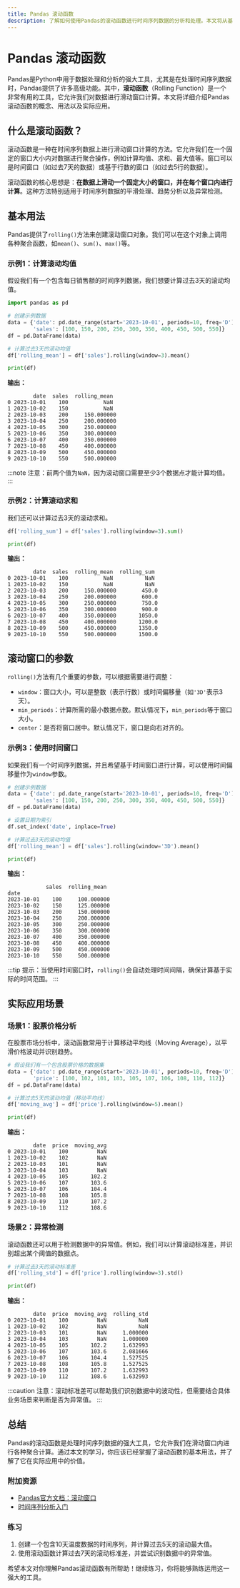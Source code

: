 ```yaml
---
title: Pandas 滚动函数
description: 了解如何使用Pandas的滚动函数进行时间序列数据的分析和处理。本文将从基础概念入手，逐步讲解滚动函数的用法，并通过实际案例展示其应用场景。
---
```


# Pandas 滚动函数

Pandas是Python中用于数据处理和分析的强大工具，尤其是在处理时间序列数据时，Pandas提供了许多高级功能。其中，**滚动函数**（Rolling Function）是一个非常有用的工具，它允许我们对数据进行滑动窗口计算。本文将详细介绍Pandas滚动函数的概念、用法以及实际应用。

## 什么是滚动函数？

滚动函数是一种在时间序列数据上进行滑动窗口计算的方法。它允许我们在一个固定的窗口大小内对数据进行聚合操作，例如计算均值、求和、最大值等。窗口可以是时间窗口（如过去7天的数据）或基于行数的窗口（如过去5行的数据）。

滚动函数的核心思想是：**在数据上滑动一个固定大小的窗口，并在每个窗口内进行计算**。这种方法特别适用于时间序列数据的平滑处理、趋势分析以及异常检测。

## 基本用法

Pandas提供了`rolling()`方法来创建滚动窗口对象。我们可以在这个对象上调用各种聚合函数，如`mean()`、`sum()`、`max()`等。

### 示例1：计算滚动均值

假设我们有一个包含每日销售额的时间序列数据，我们想要计算过去3天的滚动均值。

```python
import pandas as pd

# 创建示例数据
data = {'date': pd.date_range(start='2023-10-01', periods=10, freq='D'),
        'sales': [100, 150, 200, 250, 300, 350, 400, 450, 500, 550]}
df = pd.DataFrame(data)

# 计算过去3天的滚动均值
df['rolling_mean'] = df['sales'].rolling(window=3).mean()

print(df)
```

**输出：**

```
        date  sales  rolling_mean
0 2023-10-01    100           NaN
1 2023-10-02    150           NaN
2 2023-10-03    200     150.000000
3 2023-10-04    250     200.000000
4 2023-10-05    300     250.000000
5 2023-10-06    350     300.000000
6 2023-10-07    400     350.000000
7 2023-10-08    450     400.000000
8 2023-10-09    500     450.000000
9 2023-10-10    550     500.000000
```

:::note
注意：前两个值为`NaN`，因为滚动窗口需要至少3个数据点才能计算均值。
:::

### 示例2：计算滚动求和

我们还可以计算过去3天的滚动求和。

```python
df['rolling_sum'] = df['sales'].rolling(window=3).sum()

print(df)
```

**输出：**

```
        date  sales  rolling_mean  rolling_sum
0 2023-10-01    100           NaN          NaN
1 2023-10-02    150           NaN          NaN
2 2023-10-03    200     150.000000        450.0
3 2023-10-04    250     200.000000        600.0
4 2023-10-05    300     250.000000        750.0
5 2023-10-06    350     300.000000        900.0
6 2023-10-07    400     350.000000       1050.0
7 2023-10-08    450     400.000000       1200.0
8 2023-10-09    500     450.000000       1350.0
9 2023-10-10    550     500.000000       1500.0
```

## 滚动窗口的参数

`rolling()`方法有几个重要的参数，可以根据需要进行调整：

- `window`：窗口大小，可以是整数（表示行数）或时间偏移量（如`'3D'`表示3天）。
- `min_periods`：计算所需的最小数据点数。默认情况下，`min_periods`等于窗口大小。
- `center`：是否将窗口居中。默认情况下，窗口是向右对齐的。

### 示例3：使用时间窗口

如果我们有一个时间序列数据，并且希望基于时间窗口进行计算，可以使用时间偏移量作为`window`参数。

```python
# 创建示例数据
data = {'date': pd.date_range(start='2023-10-01', periods=10, freq='D'),
        'sales': [100, 150, 200, 250, 300, 350, 400, 450, 500, 550]}
df = pd.DataFrame(data)

# 设置日期为索引
df.set_index('date', inplace=True)

# 计算过去3天的滚动均值
df['rolling_mean'] = df['sales'].rolling(window='3D').mean()

print(df)
```

**输出：**

```
            sales  rolling_mean
date                             
2023-10-01    100     100.000000
2023-10-02    150     125.000000
2023-10-03    200     150.000000
2023-10-04    250     200.000000
2023-10-05    300     250.000000
2023-10-06    350     300.000000
2023-10-07    400     350.000000
2023-10-08    450     400.000000
2023-10-09    500     450.000000
2023-10-10    550     500.000000
```

:::tip
提示：当使用时间窗口时，`rolling()`会自动处理时间间隔，确保计算基于实际的时间范围。
:::

## 实际应用场景

### 场景1：股票价格分析

在股票市场分析中，滚动函数常用于计算移动平均线（Moving Average），以平滑价格波动并识别趋势。

```python
# 假设我们有一个包含股票价格的数据集
data = {'date': pd.date_range(start='2023-10-01', periods=10, freq='D'),
        'price': [100, 102, 101, 103, 105, 107, 106, 108, 110, 112]}
df = pd.DataFrame(data)

# 计算过去5天的滚动均值（移动平均线）
df['moving_avg'] = df['price'].rolling(window=5).mean()

print(df)
```

**输出：**

```
        date  price  moving_avg
0 2023-10-01    100         NaN
1 2023-10-02    102         NaN
2 2023-10-03    101         NaN
3 2023-10-04    103         NaN
4 2023-10-05    105       102.2
5 2023-10-06    107       103.6
6 2023-10-07    106       104.4
7 2023-10-08    108       105.8
8 2023-10-09    110       107.2
9 2023-10-10    112       108.6
```

### 场景2：异常检测

滚动函数还可以用于检测数据中的异常值。例如，我们可以计算滚动标准差，并识别超出某个阈值的数据点。

```python
# 计算过去3天的滚动标准差
df['rolling_std'] = df['price'].rolling(window=3).std()

print(df)
```

**输出：**

```
        date  price  moving_avg  rolling_std
0 2023-10-01    100         NaN          NaN
1 2023-10-02    102         NaN          NaN
2 2023-10-03    101         NaN     1.000000
3 2023-10-04    103         NaN     1.000000
4 2023-10-05    105       102.2     1.632993
5 2023-10-06    107       103.6     2.081666
6 2023-10-07    106       104.4     1.527525
7 2023-10-08    108       105.8     1.527525
8 2023-10-09    110       107.2     1.632993
9 2023-10-10    112       108.6     1.632993
```

:::caution
注意：滚动标准差可以帮助我们识别数据中的波动性，但需要结合具体业务场景来判断是否为异常值。
:::

## 总结

Pandas的滚动函数是处理时间序列数据的强大工具，它允许我们在滑动窗口内进行各种聚合计算。通过本文的学习，你应该已经掌握了滚动函数的基本用法，并了解了它在实际应用中的价值。

### 附加资源

- [Pandas官方文档：滚动窗口](https://pandas.pydata.org/pandas-docs/stable/reference/api/pandas.DataFrame.rolling.html)
- [时间序列分析入门](https://www.analyticsvidhya.com/blog/2021/05/time-series-analysis-a-complete-guide/)

### 练习

1. 创建一个包含10天温度数据的时间序列，并计算过去5天的滚动最大值。
2. 使用滚动函数计算过去7天的滚动标准差，并尝试识别数据中的异常值。

希望本文对你理解Pandas滚动函数有所帮助！继续练习，你将能够熟练运用这一强大的工具。